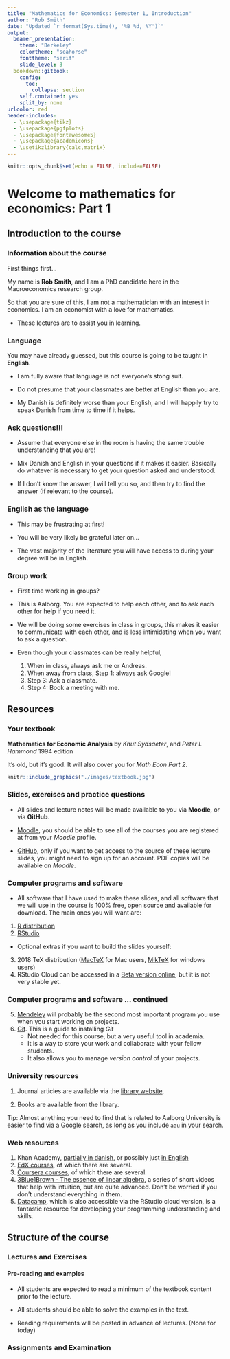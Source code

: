 ```yaml
---
title: "Mathematics for Economics: Semester 1, Introduction"
author: "Rob Smith"
date: "Updated `r format(Sys.time(), '%B %d, %Y')`"
output:
  beamer_presentation:
    theme: "Berkeley"
    colortheme: "seahorse"
    fonttheme: "serif"
    slide_level: 3  
  bookdown::gitbook:
    config:
      toc:
        collapse: section
    self.contained: yes
    split_by: none
urlcolor: red
header-includes: 
  - \usepackage{tikz}
  - \usepackage{pgfplots}
  - \usepackage{fontawesome5}
  - \usepackage{academicons}
  - \usetikzlibrary{calc,matrix}
---
```


```r
knitr::opts_chunk$set(echo = FALSE, include=FALSE)
```


<!-- %%%%%%%%%%%%%%%%%%%%%%%%% New section %%%%%%%%%%%%%%%%%%%%%%%%%%%%% -->
<!-- %%%%%%%%%%%%%%%%%%%%%%%%% New section %%%%%%%%%%%%%%%%%%%%%%%%%%%%% -->

# Welcome to mathematics for economics: Part 1


<!-- %%%%%%%%%%%%%%%%%%%%%%%%% New section %%%%%%%%%%%%%%%%%%%%%%%%%%%%% -->
<!-- %%%%%%%%%%%%%%%%%%%%%%%%% New section %%%%%%%%%%%%%%%%%%%%%%%%%%%%% -->

<!-- %%%%%%%%%%%%%%%%%%%%%%%%% New slide %%%%%%%%%%%%%%%%%%%%%%%%%%%%% -->
<!-- %%%%%%%%%%%%%%%%%%%%%%%%% New slide %%%%%%%%%%%%%%%%%%%%%%%%%%%%% -->


## Introduction to the course


### Information about the course
First things first... 

My name is **Rob Smith**, and I am a PhD candidate here in the Macroeconomics research group.

So that you are sure of this, I am not a mathematician with an interest in economics. I am an economist with a love for mathematics.

- These lectures are to assist you in learning.

### Language
You may have already guessed, but this course is going to be taught in **English**.

- I am fully aware that language is not everyone's stong suit.

- Do not presume that your classmates are better at English than you are.

- My Danish is definitely worse than your English, and I will happily try to speak Danish from time to time if it helps.

### Ask questions!!!
- Assume that everyone else in the room is having the same trouble understanding that you are!

- Mix Danish and English in your questions if it makes it easier. Basically do whatever is necessary to get your question asked and understood.

- If I don't know the answer, I will tell you so, and then try to find the answer (if relevant to the course).

### English as the language
- This may be frustrating at first!

- You will be very likely be grateful later on...

- The vast majority of the literature you will have access to during your degree will be in English.

### Group work
- First time working in groups?

- This is Aalborg. You are expected to help each other, and to ask each other for help if you need it.

- We will be doing some exercises in class in groups, this makes it easier to communicate with each other, and is less intimidating when you want to ask a question.

- Even though your classmates can be really helpful,
    1. When in class, always ask me or Andreas.
    2. When away from class, Step 1: always ask Google!
    3. Step 3: Ask a classmate.
    4. Step 4: Book a meeting with me.

<!-- %%%%%%%%%%%%%%%%%%%%%%%%% New section %%%%%%%%%%%%%%%%%%%%%%%%%%%%% -->
<!-- %%%%%%%%%%%%%%%%%%%%%%%%% New section %%%%%%%%%%%%%%%%%%%%%%%%%%%%% -->

<!-- %%%%%%%%%%%%%%%%%%%%%%%%% New slide %%%%%%%%%%%%%%%%%%%%%%%%%%%%% -->
<!-- %%%%%%%%%%%%%%%%%%%%%%%%% New slide %%%%%%%%%%%%%%%%%%%%%%%%%%%%% -->


## Resources
### Your textbook
**Mathematics for Economic Analysis**
by *Knut Sydsaeter*, and *Peter I. Hammond*
1994 edition

It's old, but it's good. It will also cover you for *Math Econ Part 2*.

```r
knitr::include_graphics("./images/textbook.jpg")
```


### Slides, exercises and practice questions

- All slides and lecture notes will be made available to you via **Moodle**, or via **GitHub**.

- [Moodle](https://www.moodle.aau.dk), you should be able to see all of the courses you are registered at from your *Moodle* profile.
- [GitHub](https://github.com), only if you want to get access to the source of these lecture slides, you might need to sign up for an account. PDF copies will be available on *Moodle*.

### Computer programs and software
- All software that I have used to make these slides, and all software that we will use in the course is 100% free, open source and available for download.
The main ones you will want are:
1. [R distribution](https://cloud.r-project.org)
2. [RStudio](https://www.rstudio.com/products/rstudio/download/)
- Optional extras if you want to build the slides yourself:
3. 2018 TeX distribution ([MacTeX](http://www.tug.org/mactex/downloading.html) for Mac users, [MikTeX](https://miktex.org/download) for windows users)
4. RStudio Cloud can be accessed in a [Beta version online](https://rstudio.cloud), but it is not very stable yet.

### Computer programs and software ... continued
5. [Mendeley](https://www.mendeley.com/download-desktop/) will probably be the second most important program you use when you start working on projects. 
6. [Git](https://git-scm.com/book/en/v2/Getting-Started-Installing-Git). This is a guide to installing *Git*
    - Not needed for this course, but a very useful tool in academia.
    - It is a way to store your work and collaborate with your fellow students.
    - It also allows you to manage *version control* of your projects.

### University resources
1. Journal articles are available via the [library website](http://www.aub.aau.dk).

2. Books are available from the library.

Tip: Almost anything you need to find that is related to Aalborg University is easier to find via a Google search, as long as you include `aau` in your search.

### Web resources
1. Khan Academy, [partially in danish](https://da.khanacademy.org/math/precalculus/precalc-matrices), or possibly just [in English](https://www.khanacademy.org/math/precalculus/precalc-matrices)
2. [EdX courses](https://www.edx.org), of which there are several.
3. [Coursera courses](https://www.coursera.org), of which there are several.
4. [3Blue1Brown - The essence of linear algebra](https://www.youtube.com/watch?v=fNk_zzaMoSs&list=PLZHQObOWTQDPD3MizzM2xVFitgF8hE_ab), a series of short videos that help with intuition, but are quite advanced. Don't be worried if you don't understand everything in them.
5. [Datacamp](https://www.datacamp.com), which is also accessible via the RStudio cloud version, is a fantastic resource for developing your programming understanding and skills.

<!-- %%%%%%%%%%%%%%%%%%%%%%%%% New section %%%%%%%%%%%%%%%%%%%%%%%%%%%%% -->
<!-- %%%%%%%%%%%%%%%%%%%%%%%%% New section %%%%%%%%%%%%%%%%%%%%%%%%%%%%% -->

<!-- %%%%%%%%%%%%%%%%%%%%%%%%% New slide %%%%%%%%%%%%%%%%%%%%%%%%%%%%% -->
<!-- %%%%%%%%%%%%%%%%%%%%%%%%% New slide %%%%%%%%%%%%%%%%%%%%%%%%%%%%% -->


## Structure of the course
### Lectures and Exercises

#### Pre-reading and examples
- All students are expected to read a minimum of the textbook content prior to the lecture.
- All students should be able to solve the examples in the text.

- Reading requirements will be posted in advance of lectures. (None for today)


### Assignments and Examination


<!-- %%%%%%%%%%%%%%%%%%%%%%%%% New slide %%%%%%%%%%%%%%%%%%%%%%%%%%%%% -->
<!-- %%%%%%%%%%%%%%%%%%%%%%%%% New slide %%%%%%%%%%%%%%%%%%%%%%%%%%%%% -->






<!-- %%%%%%%%%%%%%%%%%%%%%%%%% New section %%%%%%%%%%%%%%%%%%%%%%%%%%%%% -->
<!-- %%%%%%%%%%%%%%%%%%%%%%%%% New section %%%%%%%%%%%%%%%%%%%%%%%%%%%%% -->

<!-- %%%%%%%%%%%%%%%%%%%%%%%%% New slide %%%%%%%%%%%%%%%%%%%%%%%%%%%%% -->
<!-- %%%%%%%%%%%%%%%%%%%%%%%%% New slide %%%%%%%%%%%%%%%%%%%%%%%%%%%%% -->

